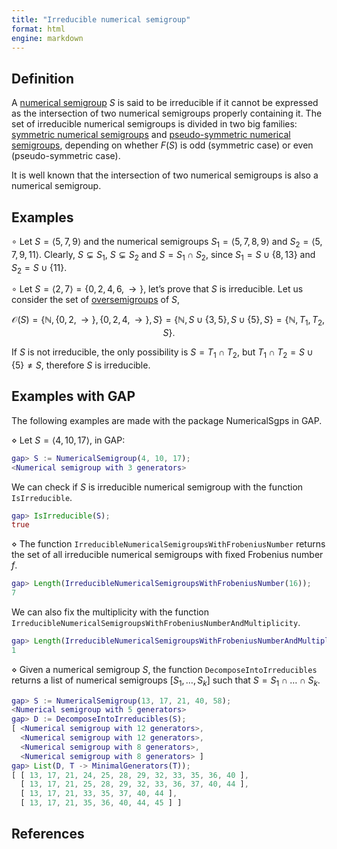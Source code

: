 ```yaml
---
title: "Irreducible numerical semigroup"
format: html
engine: markdown
---
```


## Definition

A [numerical semigroup](../Basic-concepts/Numerical-semigroup.qmd) $S$ is said to be irreducible if it cannot be expressed as the intersection of two numerical semigroups properly containing it. The set of irreducible numerical semigroups is divided in two big families: [symmetric numerical semigroups](NS-symmetric.qmd) and [pseudo-symmetric numerical semigroups](NS-pseudo-symmetric.qmd), depending on whether $F(S)$ is odd (symmetric case) or even (pseudo-symmetric case).

It is well known that the intersection of two numerical semigroups is also a numerical semigroup.

## Examples

$\circ$ Let $S = \langle 5, 7, 9 \rangle$ and the numerical semigroups $S_1 = \langle 5, 7, 8, 9 \rangle$ and $S_2 = \langle 5, 7, 9, 11 \rangle$. Clearly, $S \subsetneq S_1$, $S \subsetneq S_2$ and $S = S_1 \cap S_2$, since $S_1 = S \cup \{8, 13\}$ and $S_2 = S \cup \{11\}$.

$\circ$ Let $S = \langle 2, 7 \rangle = \{0, 2, 4, 6, \rightarrow \}$, let's prove that $S$ is irreducible. Let us consider the set of [oversemigroups](../Basic-concepts/Oversemigroup.qmd) of $S$,

$$
\mathcal{O}(S) = \{\mathbb{N}, \{0, 2, \rightarrow\}, \{0, 2, 4, \rightarrow\}, S\} = \{\mathbb{N}, S \cup \{3, 5\}, S \cup \{5\}, S\} = \{\mathbb{N}, T_1, T_2, S\}.
$$

If $S$ is not irreducible, the only possibility is $S = T_1 \cap T_2$, but $T_1 \cap T_2 = S \cup \{5\} \ne S$, therefore $S$ is irreducible.

## Examples with GAP

The following examples are made with the package NumericalSgps in GAP.

$\diamond$ Let $S = \langle 4, 10, 17 \rangle$, in GAP:

``` gap
gap> S := NumericalSemigroup(4, 10, 17);
<Numerical semigroup with 3 generators>
```

We can check if $S$ is irreducible numerical semigroup with the function `IsIrreducible`.

``` gap
gap> IsIrreducible(S);
true
```

$\diamond$ The function `IrreducibleNumericalSemigroupsWithFrobeniusNumber` returns the set of all irreducible numerical semigroups with fixed Frobenius number $f$.

``` gap
gap> Length(IrreducibleNumericalSemigroupsWithFrobeniusNumber(16));
7
```

We can also fix the multiplicity with the function `IrreducibleNumericalSemigroupsWithFrobeniusNumberAndMultiplicity`.

``` gap
gap> Length(IrreducibleNumericalSemigroupsWithFrobeniusNumberAndMultiplicity(16, 3));
1
```

$\diamond$ Given a numerical semigroup $S$, the function `DecomposeIntoIrreducibles` returns a list of numerical semigroups $[S_1, \ldots, S_k]$ such that $S = S_1 \cap \ldots \cap S_k$.

```gap
gap> S := NumericalSemigroup(13, 17, 21, 40, 58);
<Numerical semigroup with 5 generators>
gap> D := DecomposeIntoIrreducibles(S);
[ <Numerical semigroup with 12 generators>,
  <Numerical semigroup with 12 generators>,
  <Numerical semigroup with 8 generators>,
  <Numerical semigroup with 8 generators> ]
gap> List(D, T -> MinimalGenerators(T));
[ [ 13, 17, 21, 24, 25, 28, 29, 32, 33, 35, 36, 40 ],
  [ 13, 17, 21, 25, 28, 29, 32, 33, 36, 37, 40, 44 ],
  [ 13, 17, 21, 33, 35, 37, 40, 44 ],
  [ 13, 17, 21, 35, 36, 40, 44, 45 ] ]

```



## References
